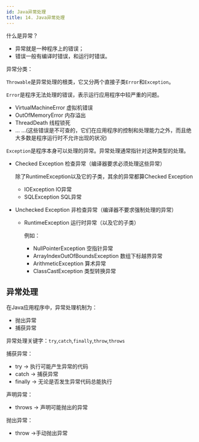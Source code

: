 ```yaml
---
id: Java异常处理
title: 14. Java异常处理
---
```


什么是异常？

- 异常就是一种程序上的错误；
- 错误一般有编译时错误，和运行时错误。

异常分类：

<ImgBox src="https://images.shiguangping.com/imgs/20200501124108.jpeg" width="450px" />

`Throwable`是异常处理的根类，它又分两个直接子类`Error`和`Exception`。



`Error`是程序无法处理的错误，表示运行应用程序中较严重的问题。

- VirtualMachineError 虚拟机错误
- OutOfMemoryError 内存溢出
- ThreadDeath 线程锁死
- ... ...(这些错误是不可查的，它们在应用程序的控制和处理能力之外，而且绝大多数是程序运行时不允许出现的状况)



`Exception`是程序本身可以处理的异常。异常处理通常指针对这种类型的处理。

- Checked Exception 检查异常（编译器要求必须处理这些异常）

  除了RuntimeException以及它的子类，其余的异常都算Checked Exception

  - IOException IO异常
  - SQLException SQL异常



- Unchecked Exception 非检查异常（编译器不要求强制处理的异常）

  - RuntimeException 运行时异常（以及它的子类）

    例如：

    - NullPointerException 空指针异常
    - ArrayIndexOutOfBoundsException 数组下标越界异常
    - ArithmeticException 算术异常
    - ClassCastException 类型转换异常



## 异常处理

在Java应用程序中，异常处理机制为：

- 抛出异常
- 捕获异常



异常处理关键字：`try`,`catch`,`finally`,`throw`,`throws`

捕获异常：

- try -> 执行可能产生异常的代码
- catch -> 捕获异常
- finally -> 无论是否发生异常代码总能执行

声明异常：

- throws -> 声明可能抛出的异常

抛出异常：

- throw ->手动抛出异常



